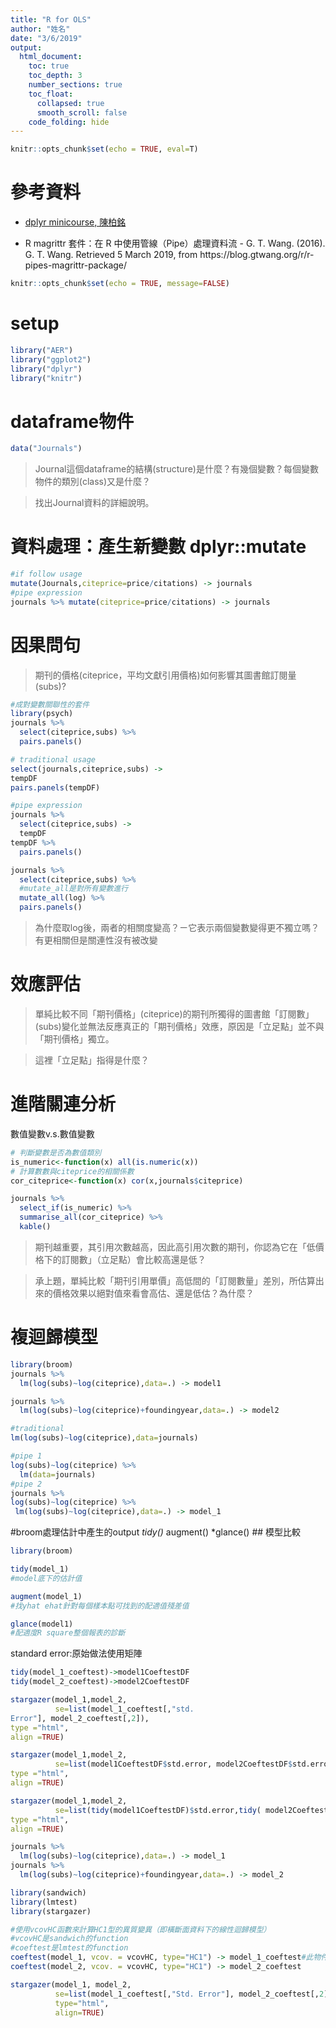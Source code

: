 ```yaml
---
title: "R for OLS"
author: "姓名"
date: "3/6/2019"
output: 
  html_document: 
    toc: true
    toc_depth: 3
    number_sections: true
    toc_float:
      collapsed: true
      smooth_scroll: false
    code_folding: hide
---
```


```r
knitr::opts_chunk$set(echo = TRUE, eval=T)
```

# 參考資料

  * [dplyr minicourse, 陳柏銘](https://bookdown.org/PoMingChen/Dplyr_minicourse/)
  
  * R magrittr 套件：在 R 中使用管線（Pipe）處理資料流 - G. T. Wang. (2016). G. T. Wang. Retrieved 5 March 2019, from https://blog.gtwang.org/r/r-pipes-magrittr-package/

```r
knitr::opts_chunk$set(echo = TRUE, message=FALSE)
```


# setup

```r
library("AER")
library("ggplot2")
library("dplyr")
library("knitr")
```


# dataframe物件


```r
data("Journals")
```


> Journal這個dataframe的結構(structure)是什麼？有幾個變數？每個變數物件的類別(class)又是什麼？

> 找出Journal資料的詳細說明。


# 資料處理：產生新變數 dplyr::mutate

```r
#if follow usage
mutate(Journals,citeprice=price/citations) -> journals
#pipe expression
journals %>% mutate(citeprice=price/citations) -> journals
```

# 因果問句

> 期刊的價格(citeprice，平均文獻引用價格)如何影響其圖書館訂閱量(subs)? 

```r
#成對變數關聯性的套件
library(psych)
journals %>% 
  select(citeprice,subs) %>%
  pairs.panels()
```
```r
# traditional usage
select(journals,citeprice,subs) ->
tempDF 
pairs.panels(tempDF)
```
```r
#pipe expression
journals %>%
  select(citeprice,subs) ->
  tempDF
tempDF %>%
  pairs.panels()
```

```r
journals %>% 
  select(citeprice,subs) %>%
  #mutate_all是對所有變數進行
  mutate_all(log) %>%
  pairs.panels()
```

> 為什麼取log後，兩者的相關度變高？ㄧ它表示兩個變數變得更不獨立嗎？有更相關但是關連性沒有被改變

# 效應評估

> 單純比較不同「期刊價格」(citeprice)的期刊所獨得的圖書館「訂閱數」(subs)變化並無法反應真正的「期刊價格」效應，原因是「立足點」並不與「期刊價格」獨立。

> 這裡「立足點」指得是什麼？


# 進階關連分析

數值變數v.s.數值變數

```r
# 判斷變數是否為數值類別
is_numeric<-function(x) all(is.numeric(x))
# 計算數數與citeprice的相關係數
cor_citeprice<-function(x) cor(x,journals$citeprice)

journals %>%  
  select_if(is_numeric) %>%
  summarise_all(cor_citeprice) %>%
  kable()

```

> 期刊越重要，其引用次數越高，因此高引用次數的期刊，你認為它在「低價格下的訂閱數」（立足點）會比較高還是低？

> 承上題，單純比較「期刊引用單價」高低間的「訂閱數量」差別，所估算出來的價格效果以絕對值來看會高估、還是低估？為什麼？

# 複迴歸模型

```r
library(broom)
journals %>% 
  lm(log(subs)~log(citeprice),data=.) -> model1

journals %>%
  lm(log(subs)~log(citeprice)+foundingyear,data=.) -> model2
```
```r
#traditional
lm(log(subs)~log(citeprice),data=journals)

#pipe 1
log(subs)~log(citeprice) %>%
  lm(data=journals)
#pipe 2
journals %>%
log(subs)~log(citeprice) %>%
 lm(log(subs)~log(citeprice),data=.) -> model_1


```
#broom處理估計中產生的output
*tidy()
*augment()
*glance()
## 模型比較

```r
library(broom)
```
```r
tidy(model_1)
#model底下的估計值
```
```r
augment(model_1)
#找yhat ehat針對每個樣本點可找到的配適值殘差值
```

```r
glance(model1)
#配適度R square整個報表的診斷
```
standard error:原始做法使用矩陣
```r
tidy(model_1_coeftest)->model1CoeftestDF
tidy(model_2_coeftest)->model2CoeftestDF
```
```r
stargazer(model_1,model_2,
          se=list(model_1_coeftest[,"std.
Error"], model_2_coeftest[,2]),
type ="html",
align =TRUE)
```
```r
stargazer(model_1,model_2,
          se=list(model1CoeftestDF$std.error, model2CoeftestDF$std.error),
type ="html",
align =TRUE)
```

```r
stargazer(model_1,model_2,
          se=list(tidy(model1CoeftestDF)$std.error,tidy( model2CoeftestDF)$std.error),
type ="html",
align =TRUE)
```

```r
journals %>% 
  lm(log(subs)~log(citeprice),data=.) -> model_1
journals %>%
  lm(log(subs)~log(citeprice)+foundingyear,data=.) -> model_2

library(sandwich)
library(lmtest)
library(stargazer)

#使用vcovHC函數來計算HC1型的異質變異（即橫斷面資料下的線性迴歸模型）
#vcovHC是sandwich的function
#coeftest是lmtest的function
coeftest(model_1, vcov. = vcovHC, type="HC1") -> model_1_coeftest#此物件為矩陣
coeftest(model_2, vcov. = vcovHC, type="HC1") -> model_2_coeftest

stargazer(model_1, model_2, 
          se=list(model_1_coeftest[,"Std. Error"], model_2_coeftest[,2]),
          type="html",
          align=TRUE)
```
